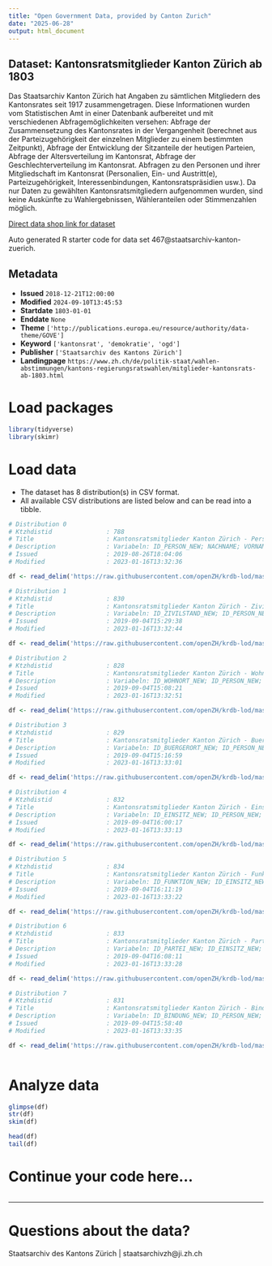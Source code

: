 ```yaml
---
title: "Open Government Data, provided by Canton Zurich"
date: "2025-06-28"
output: html_document
---
```


## Dataset: Kantonsratsmitglieder Kanton Zürich ab 1803

Das Staatsarchiv Kanton Zürich hat Angaben zu sämtlichen Mitgliedern des Kantonsrates seit 1917 zusammengetragen. Diese Informationen wurden vom Statistischen Amt in einer Datenbank aufbereitet und mit verschiedenen Abfragemöglichkeiten versehen: Abfrage der Zusammensetzung des Kantonsrates in der Vergangenheit (berechnet aus der Parteizugehörigkeit der einzelnen Mitglieder zu einem bestimmten Zeitpunkt), Abfrage der Entwicklung der Sitzanteile der heutigen Parteien, Abfrage der Altersverteilung im Kantonsrat, Abfrage der Geschlechterverteilung im Kantonsrat. Abfragen zu den Personen und ihrer Mitgliedschaft im Kantonsrat (Personalien, Ein- und Austritt(e), Parteizugehörigkeit, Interessenbindungen, Kantonsratspräsidien usw.). Da nur Daten zu gewählten Kantonsratsmitgliedern aufgenommen wurden, sind keine Auskünfte zu Wahlergebnissen, Wähleranteilen oder Stimmenzahlen möglich.

[Direct data shop link for dataset](https://www.zh.ch/de/politik-staat/statistik-daten/datenkatalog.html#/datasets/467@staatsarchiv-kanton-zuerich)

Auto generated R starter code for data set 467@staatsarchiv-kanton-zuerich.

## Metadata

- **Issued** `2018-12-21T12:00:00`
- **Modified** `2024-09-10T13:45:53`
- **Startdate** `1803-01-01`
- **Enddate** `None`
- **Theme** `['http://publications.europa.eu/resource/authority/data-theme/GOVE']`
- **Keyword** `['kantonsrat', 'demokratie', 'ogd']`
- **Publisher** `['Staatsarchiv des Kantons Zürich']`
- **Landingpage** `https://www.zh.ch/de/politik-staat/wahlen-abstimmungen/kantons-regierungsratswahlen/mitglieder-kantonsrats-ab-1803.html`


# Load packages

```r

library(tidyverse)
library(skimr)

```

# Load data

-   The dataset has 8 distribution(s) in CSV format.
-   All available CSV distributions are listed below and can be read into a tibble.

```r

# Distribution 0
# Ktzhdistid               : 788
# Title                    : Kantonsratsmitglieder Kanton Zürich - Personen
# Description              : Variabeln: ID_PERSON_NEW; NACHNAME; VORNAME; GESCHLECHT; DATUM_GEBURT_TAG; DATUM_GEBURT_MONAT; DATUM_GEBURT_JAHR; DATUM_GEBURT; DATUM_TOD_TAG; DATUM_TOD_MONAT; DATUM_TOD_JAHR; DATUM_TOD; BERUF; AKAD_TITEL; KONFESSION; DIENSTGRAD; GND; HLS; MATRIKELZH; VIAF; QUELLEN; BEMERKUNGEN; BILD; BILDQUELLE
# Issued                   : 2019-08-26T18:04:06
# Modified                 : 2023-01-16T13:32:36

df <- read_delim('https://raw.githubusercontent.com/openZH/krdb-lod/master/data/personen.csv')

# Distribution 1
# Ktzhdistid               : 830
# Title                    : Kantonsratsmitglieder Kanton Zürich - Zivilstände
# Description              : Variabeln: ID_ZIVILSTAND_NEW; ID_PERSON_NEW; ID_PERSON; ZIVILSTAND; PARTNER_NACHNAME; PARTNER_VORNAME; DATUM_VON_TAG; DATUM_VON_MONAT; DATUM_VON_JAHR; DATUM_BIS_TAG; DATUM_BIS_MONAT; DATUM_BIS_JAHR
# Issued                   : 2019-09-04T15:29:38
# Modified                 : 2023-01-16T13:32:44

df <- read_delim('https://raw.githubusercontent.com/openZH/krdb-lod/master/data/zivilstaende.csv')

# Distribution 2
# Ktzhdistid               : 828
# Title                    : Kantonsratsmitglieder Kanton Zürich - Wohnorte
# Description              : Variabeln: ID_WOHNORT_NEW; ID_PERSON_NEW; ID_PERSON; POSTLEITZAHL; GEMEINDENAME; DATUM_VON_TAG; DATUM_VON_MONAT; DATUM_VON_JAHR; DATUM_BIS_TAG; DATUM_BIS_MONAT; DATUM_BIS_JAHR
# Issued                   : 2019-09-04T15:08:21
# Modified                 : 2023-01-16T13:32:51

df <- read_delim('https://raw.githubusercontent.com/openZH/krdb-lod/master/data/wohnorte.csv')

# Distribution 3
# Ktzhdistid               : 829
# Title                    : Kantonsratsmitglieder Kanton Zürich - Buergerorte
# Description              : Variabeln: ID_BUERGERORT_NEW; ID_PERSON_NEW; ID_PERSON; ORT; DATUM_VON_TAG; DATUM_VON_MONAT; DATUM_VON_JAHR; DATUM_BIS_TAG; DATUM_BIS_MONAT; DATUM_BIS_JAHR
# Issued                   : 2019-09-04T15:16:59
# Modified                 : 2023-01-16T13:33:01

df <- read_delim('https://raw.githubusercontent.com/openZH/krdb-lod/master/data/buergerorte.csv')

# Distribution 4
# Ktzhdistid               : 832
# Title                    : Kantonsratsmitglieder Kanton Zürich - Einsitze
# Description              : Variabeln: ID_EINSITZ_NEW; ID_PERSON_NEW; ID_PERSON; RAT; DATUM_EINTRITT_TAG; DATUM_EINTRITT_MONAT; DATUM_EINTRITT_JAHR; DATUM_AUSTRITT_TAG; DATUM_AUSTRITT_MONAT; DATUM_AUSTRITT_JAHR; WAHLKREIS; QUELLEN; BEMERKUNGEN
# Issued                   : 2019-09-04T16:00:17
# Modified                 : 2023-01-16T13:33:13

df <- read_delim('https://raw.githubusercontent.com/openZH/krdb-lod/master/data/einsitze.csv')

# Distribution 5
# Ktzhdistid               : 834
# Title                    : Kantonsratsmitglieder Kanton Zürich - Funktionen
# Description              : Variabeln: ID_FUNKTION_NEW; ID_EINSITZ_NEW; ID_PERSON_NEW; ID_PERSON; FUNKTIONSBEZEICHNUNG; DATUM_VON_TAG; DATUM_VON_MONAT; DATUM_VON_JAHR; DATUM_BIS_TAG; DATUM_BIS_MONAT; DATUM_BIS_JAHR
# Issued                   : 2019-09-04T16:11:19
# Modified                 : 2023-01-16T13:33:22

df <- read_delim('https://raw.githubusercontent.com/openZH/krdb-lod/master/data/funktionen.csv')

# Distribution 6
# Ktzhdistid               : 833
# Title                    : Kantonsratsmitglieder Kanton Zürich - Parteien
# Description              : Variabeln: ID_PARTEI_NEW; ID_EINSITZ_NEW; ID_PERSON_NEW; ID_PERSON; PARTEIBEZEICHNUNG; FRAKTION; DATUM_VON_TAG; DATUM_VON_MONAT; DATUM_VON_JAHR; DATUM_BIS_TAG; DATUM_BIS_MONAT; DATUM_BIS_JAHR
# Issued                   : 2019-09-04T16:08:11
# Modified                 : 2023-01-16T13:33:28

df <- read_delim('https://raw.githubusercontent.com/openZH/krdb-lod/master/data/parteien.csv')

# Distribution 7
# Ktzhdistid               : 831
# Title                    : Kantonsratsmitglieder Kanton Zürich - Bindungen
# Description              : Variabeln: ID_BINDUNG_NEW; ID_PERSON_NEW; ID_PERSON; BINDUNGSKATEGORIE; INSTITUTION; DATUM_VON_TAG; DATUM_VON_MONAT; DATUM_VON_JAHR; DATUM_BIS_TAG; DATUM_BIS_MONAT; DATUM_BIS_JAHR
# Issued                   : 2019-09-04T15:58:40
# Modified                 : 2023-01-16T13:33:35

df <- read_delim('https://raw.githubusercontent.com/openZH/krdb-lod/master/data/bindungen.csv')



```

# Analyze data

```r

glimpse(df)
str(df)
skim(df)

head(df)
tail(df)

```

# Continue your code here...

```r

```

------------------------------------------------------------------------

# Questions about the data?

Staatsarchiv des Kantons Zürich | staatsarchivzh@ji.zh.ch
